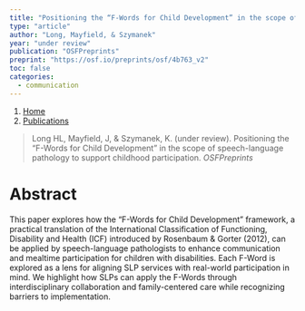 ```yaml
---
title: "Positioning the “F-Words for Child Development” in the scope of speech-language pathology to support childhood participation"
type: "article"
author: "Long, Mayfield, & Szymanek"
year: "under review"
publication: "OSFPreprints"
preprint: "https://osf.io/preprints/osf/4b763_v2"
toc: false
categories:
  - communication
---
```


```{=html}
<nav aria-label="breadcrumb">
  <ol class="breadcrumb">
    <li class="breadcrumb-item"><a href="../../index.html">Home</a></li>
    <li class="breadcrumb-item"><a href="../../publications.html">Publications</a></li>
  </ol>
</nav>
```


> Long HL, Mayfield, J, & Szymanek, K. (under review). Positioning the “F-Words for Child Development” in the scope of speech-language pathology to support childhood participation. *OSFPreprints* 

# Abstract

This paper explores how the “F-Words for Child Development” framework, a practical translation of the International Classification of Functioning, Disability and Health (ICF) introduced by Rosenbaum &amp; Gorter (2012), can be applied by speech-language pathologists to enhance communication and mealtime participation for children with disabilities. Each F-Word is explored as a lens for aligning SLP services with real-world participation in mind. We highlight how SLPs can apply the F-Words through interdisciplinary collaboration and family-centered care while recognizing barriers to implementation.
